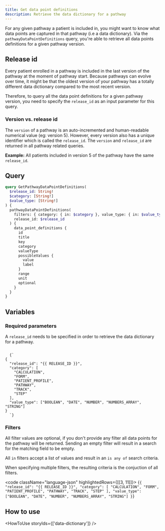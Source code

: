 ```yaml
---
title: Get data point definitions
description: Retrieve the data dictionary for a pathway
---
```


For any given pathway a patient is included in, you might want to know what data points are captured in that pathway (i.e a data dictionary). Via the `pathwayDataPointDefinitions` query, you're able to retrieve all data points definitions for a given pathway version.

## Release id

Every patient enrolled in a pathway is included in the last version of the pathway at the moment of pathway start. Because pathways can evolve over time, it might be that the oldest version of your pathway has a totally different data dictionary compared to the most recent version.

Therefore, to query all the data point definitions for a given pathway version, you need to specify the `release_id` as an input parameter for this query.

### Version vs. release id

The `version` of a pathway is an auto-incremented and human-readable numerical value (eg: version 5). However, every version also has a unique identifier which is called the `release_id`. The `version` and `release_id` are returned in all pathway related queries.

**Example:**
All patients included in version 5 of the pathway have the same `release_id`.

## Query

```graphql
query GetPathwayDataPointDefinitions(
  $release_id: String!
  $category: [String!]
  $value_type: [String!]
) {
  pathwayDataPointDefinitions(
    filters: { category: { in: $category }, value_type: { in: $value_type } }
    release_id: $release_id
  ) {
    data_point_definitions {
      id
      title
      key
      category
      valueType
      possibleValues {
        value
        label
      }
      range
      unit
      optional
    }
  }
}
```

## Variables

### Required parameters

A `release_id` needs to be specified in order to retrieve the data dictionary for a pathway.

<code className="language-json" highlightedRows={[[2]]}>
  {`
{
  "release_id": "{{ RELEASE_ID }}",
  "category": [
    "CALCULATION",
    "FORM",
    "PATIENT_PROFILE",
    "PATHWAY",
    "TRACK",
    "STEP"
  ],
  "value_type": ["BOOLEAN", "DATE", "NUMBER", "NUMBERS_ARRAY", "STRING"]
}
  `}
</code>

### Filters

All filter values are optional, if you don't provide any filter all data points for the pathway will be returned.
Sending an empty filter will result in a search for the matching field to be empty.

All `in` filters accept a list of values and result in an `is any of` search criteria.

When specifying multiple filters, the resulting criteria is the conjuction of all filters.

<code className="language-json" highlightedRows={[[3, 11]]}>
  {`
{
  "release_id": "{{ RELEASE_ID }}",
  "category": [
    "CALCULATION",
    "FORM",
    "PATIENT_PROFILE",
    "PATHWAY",
    "TRACK",
    "STEP"
  ],
  "value_type": ["BOOLEAN", "DATE", "NUMBER", "NUMBERS_ARRAY", "STRING"]
}
  `}
</code>

## How to use

<HowToUse storyIds={['data-dictionary']} />
